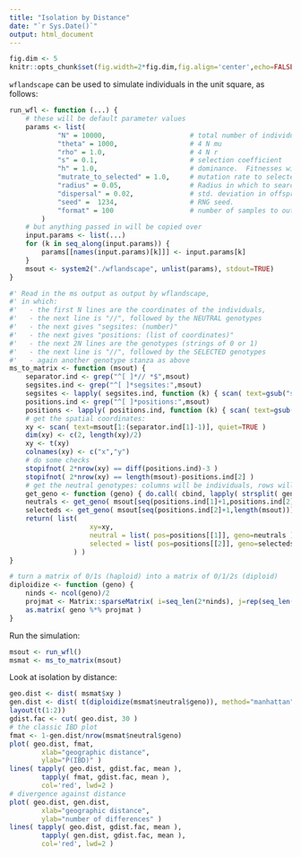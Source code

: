 ```yaml
---
title: "Isolation by Distance"
date: "`r Sys.Date()`"
output: html_document
---
```


```r
fig.dim <- 5
knitr::opts_chunk$set(fig.width=2*fig.dim,fig.align='center',echo=FALSE)
```

`wflandscape` can be used to simulate individuals in the unit square, as follows:
```r
run_wfl <- function (...) {
    # these will be default parameter values
    params <- list(
            "N" = 10000,                     # total number of individuals
            "theta" = 1000,                  # 4 N mu
            "rho" = 1.0,                     # 4 N r
            "s" = 0.1,                       # selection coefficient
            "h" = 1.0,                       # dominance.  Fitnesses will be 1,1+sh,1+2s, so h=1=additive.
            "mutrate_to_selected" = 1.0,     # mutation rate to selected variants
            "radius" = 0.05,                 # Radius in which to search for mates.
            "dispersal" = 0.02,              # std. deviation in offspring dispersal
            "seed" =  1234,                  # RNG seed.
            "format" = 100                   # number of samples to output the genotypes of
        )
    # but anything passed in will be copied over
    input.params <- list(...)
    for (k in seq_along(input.params)) {
        params[[names(input.params)[k]]] <- input.params[k]
    }
    msout <- system2("./wflandscape", unlist(params), stdout=TRUE)
}

#' Read in the ms output as output by wflandscape,
#' in which:
#'   - the first N lines are the coordinates of the individuals,
#'   - the next line is "//", followed by the NEUTRAL genotypes
#'   - the next gives "segsites: (number)"
#'   - the next gives "positions: (list of coordinates)"
#'   - the next 2N lines are the genotypes (strings of 0 or 1)
#'   - the next line is "//", followed by the SELECTED genotypes
#'   - again another genotype stanza as above
ms_to_matrix <- function (msout) {
    separator.ind <- grep("^[ ]*// *$",msout)
    segsites.ind <- grep("^[ ]*segsites:",msout)
    segsites <- lapply( segsites.ind, function (k) { scan( text=gsub("segsites:","",msout[k]), quiet=TRUE ) } )
    positions.ind <- grep("^[ ]*positions:",msout)
    positions <- lapply( positions.ind, function (k) { scan( text=gsub("positions:","",msout[k]), quiet=TRUE ) } )
    # get the spatial coordinates:
    xy <- scan( text=msout[1:(separator.ind[1]-1)], quiet=TRUE )
    dim(xy) <- c(2, length(xy)/2)
    xy <- t(xy)
    colnames(xy) <- c("x","y")
    # do some checks
    stopifnot( 2*nrow(xy) == diff(positions.ind)-3 )
    stopifnot( 2*nrow(xy) == length(msout)-positions.ind[2] )
    # get the neutral genotypes: columns will be individuals, rows will be SNPs
    get_geno <- function (geno) { do.call( cbind, lapply( strsplit( geno, "" ), as.numeric ) ) }
    neutrals <- get_geno( msout[seq(positions.ind[1]+1,positions.ind[2]-3)] )
    selecteds <- get_geno( msout[seq(positions.ind[2]+1,length(msout))] )
    return( list(
                    xy=xy,
                    neutral = list( pos=positions[[1]], geno=neutrals ),
                    selected = list( pos=positions[[2]], geno=selecteds )
                ) )
}

# turn a matrix of 0/1s (haploid) into a matrix of 0/1/2s (diploid)
diploidize <- function (geno) {
    ninds <- ncol(geno)/2
    projmat <- Matrix::sparseMatrix( i=seq_len(2*ninds), j=rep(seq_len(ninds),each=2), x=1.0 )
    as.matrix( geno %*% projmat )
}
```

Run the simulation:
```r
msout <- run_wfl()
msmat <- ms_to_matrix(msout)
```

Look at isolation by distance:
```r
geo.dist <- dist( msmat$xy )
gen.dist <- dist( t(diploidize(msmat$neutral$geno)), method="manhattan" )
layout(t(1:2))
gdist.fac <- cut( geo.dist, 30 )
# the classic IBD plot
fmat <- 1-gen.dist/nrow(msmat$neutral$geno)
plot( geo.dist, fmat, 
        xlab="geographic distance", 
        ylab="P(IBD)" )
lines( tapply( geo.dist, gdist.fac, mean ),
        tapply( fmat, gdist.fac, mean ),
        col='red', lwd=2 )
# divergence against distance
plot( geo.dist, gen.dist, 
        xlab="geographic distance", 
        ylab="number of differences" )
lines( tapply( geo.dist, gdist.fac, mean ),
        tapply( gen.dist, gdist.fac, mean ),
        col='red', lwd=2 )
```
